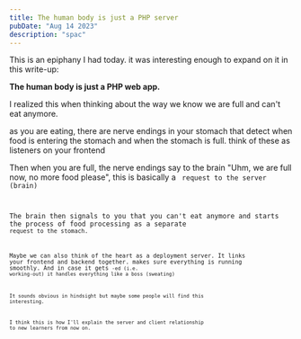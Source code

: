 ```yaml
---
title: The human body is just a PHP server
pubDate: "Aug 14 2023"
description: "spac"
---
```


This is an epiphany I had today. it was interesting enough to expand on it in this write-up:

**The human body is just a PHP web app.**

I realized this when thinking about the way we know we are full and can't eat anymore.

as you are eating, there are nerve endings in your stomach that detect when food is entering the stomach and when the stomach is full. think of these as listeners on your frontend

Then when you are full, the nerve endings say to the brain "Uhm, we are full now, no more food please", this is basically a <Code code="GET" inline /> request to the server (brain)

The brain then signals to you that you can't eat anymore and starts the process of food processing as a separate <Code code="POST" inline /> request to the stomach.

Maybe we can also think of the heart as a deployment server. It links your frontend and backend together. makes sure everything is running smoothly. And in case it gets <Code code="DDOS" inline />-ed (i.e. working-out) it handles everything like a boss (sweating)

It sounds obvious in hindsight but maybe some people will find this interesting.

I think this is how I'll explain the server and client relationship to new learners from now on.
